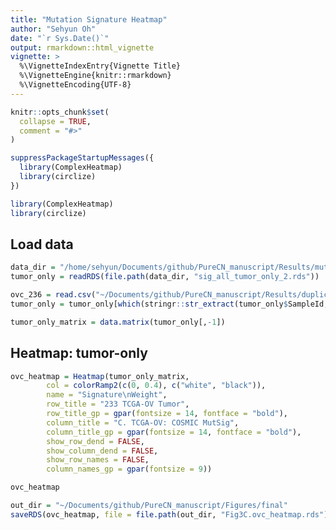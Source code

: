 ```yaml
---
title: "Mutation Signature Heatmap"
author: "Sehyun Oh"
date: "`r Sys.Date()`"
output: rmarkdown::html_vignette
vignette: >
  %\VignetteIndexEntry{Vignette Title}
  %\VignetteEngine{knitr::rmarkdown}
  %\VignetteEncoding{UTF-8}
---
```


```r
knitr::opts_chunk$set(
  collapse = TRUE,
  comment = "#>"
)
```

```r
suppressPackageStartupMessages({
  library(ComplexHeatmap)
  library(circlize)
})
```

```r
library(ComplexHeatmap)
library(circlize)
```

## Load data
```r
data_dir = "/home/sehyun/Documents/github/PureCN_manuscript/Results/mutSig/data"
tumor_only = readRDS(file.path(data_dir, "sig_all_tumor_only_2.rds"))
```

```r
ovc_236 = read.csv("~/Documents/github/PureCN_manuscript/Results/duplication/ovc_236.csv")[,2] 
tumor_only = tumor_only[which(stringr::str_extract(tumor_only$SampleId, "TCGA.{11}") %in% ovc_236),]
```

```r
tumor_only_matrix = data.matrix(tumor_only[,-1])
```

## Heatmap: tumor-only
```r
ovc_heatmap = Heatmap(tumor_only_matrix,
        col = colorRamp2(c(0, 0.4), c("white", "black")),
        name = "Signature\nWeight",
        row_title = "233 TCGA-OV Tumor",
        row_title_gp = gpar(fontsize = 14, fontface = "bold"),
        column_title = "C. TCGA-OV: COSMIC MutSig",
        column_title_gp = gpar(fontsize = 14, fontface = "bold"),
        show_row_dend = FALSE,
        show_column_dend = FALSE,
        show_row_names = FALSE,
        column_names_gp = gpar(fontsize = 9))
```

```r
ovc_heatmap

out_dir = "~/Documents/github/PureCN_manuscript/Figures/final"
saveRDS(ovc_heatmap, file = file.path(out_dir, "Fig3C.ovc_heatmap.rds"))
```